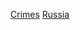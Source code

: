 {{Portal|俄羅斯}}
{{Year by category
|m=2
|c=0
|d=1
|y=7
|cat=俄羅斯罪案
|sortkey=Russia
|parent=俄羅斯各年罪案
|subcat=2017年各國罪案
}}

[[Category:2017年俄羅斯|Crimes]]
[[Category:2017年歐洲罪案|Russia]]